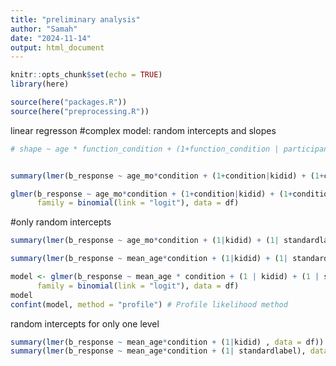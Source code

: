 ```yaml
---
title: "preliminary analysis"
author: "Samah"
date: "2024-11-14"
output: html_document
---
```


```r
knitr::opts_chunk$set(echo = TRUE)
library(here)

source(here("packages.R"))
source(here("preprocessing.R"))
```

linear regresson
#complex model: random intercepts and slopes
```r
# shape ~ age * function_condition + (1+function_condition | participant) + (1+condition_condition | item)


summary(lmer(b_response ~ age_mo*condition + (1+condition|kidid) + (1+condition| standardlabel), data = df))

glmer(b_response ~ age_mo*condition + (1+condition|kidid) + (1+condition| standardlabel), 
      family = binomial(link = "logit"), data = df)


```
#only random intercepts

``` r
summary(lmer(b_response ~ age_mo*condition + (1|kidid) + (1| standardlabel), data = df))

summary(lmer(b_response ~ mean_age*condition + (1|kidid) + (1| standardlabel), data = df))

```

```r

model <- glmer(b_response ~ mean_age * condition + (1 | kidid) + (1 | standardlabel),
      family = binomial(link = "logit"), data = df)
model
confint(model, method = "profile") # Profile likelihood method


```

random intercepts for only one level 

```r
summary(lmer(b_response ~ mean_age*condition + (1|kidid) , data = df))
summary(lmer(b_response ~ mean_age*condition + (1| standardlabel), data = df))
```

